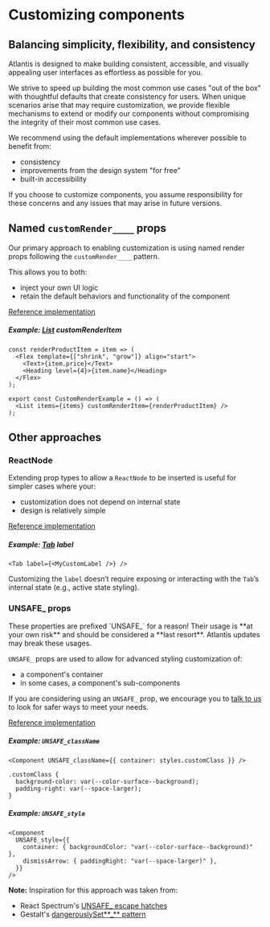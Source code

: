 
<Meta title="Guides/Customizing components" />

# Customizing components

## Balancing simplicity, flexibility, and consistency

Atlantis is designed to make building consistent, accessible, and visually
appealing user interfaces as effortless as possible for you.

We strive to speed up building the most common use cases "out of the box" with
thoughtful defaults that create consistency for users. When unique scenarios
arise that may require customization, we provide flexible mechanisms to extend
or modify our components without compromising the integrity of their most common
use cases.

We recommend using the default implementations wherever possible to benefit
from:

- consistency
- improvements from the design system "for free"
- built-in accessibility

If you choose to customize components, you assume responsibility for these
concerns and any issues that may arise in future versions.

## Named `customRender____` props

Our primary approach to enabling customization is using named render props
following the `customRender____` pattern.

This allows you to both:

- inject your own UI logic
- retain the default behaviors and functionality of the component

[Reference implementation](https://github.com/GetJobber/atlantis/blob/304e776cf7fc1b9683cecbb1d7a0d8dbebdb60bb/packages/components/src/List/List.tsx#L25C3-L25C60)

##### Example: [List](../components/List) customRenderItem

```tsx
const renderProductItem = item => (
  <Flex template={["shrink", "grow"]} align="start">
    <Text>{item.price}</Text>
    <Heading level={4}>{item.name}</Heading>
  </Flex>
);

export const CustomRenderExample = () => (
  <List items={items} customRenderItem={renderProductItem} />
);
```

## Other approaches

### ReactNode

Extending prop types to allow a `ReactNode` to be inserted is useful for simpler
cases where your:

- customization does not depend on internal state
- design is relatively simple

[Reference implementation](https://github.com/GetJobber/atlantis/blob/master/packages/components/src/Tabs/Tabs.tsx#L119C3-L119C38)

##### Example: [Tab](../components/Tabs) label

```tsx
<Tab label={<MyCustomLabel />} />
```

Customizing the `label` doesn’t require exposing or interacting with the `Tab`’s
internal state (e.g., active state styling).

### UNSAFE\_ props

<Banner type="warning" dismissible={false}>
  These properties are prefixed `UNSAFE_` for a reason! Their usage is **at your
  own risk** and should be considered a **last resort**. Atlantis updates may
  break these usages.
</Banner>

`UNSAFE_` props are used to allow for advanced styling customization of:

- a component's container
- in some cases, a component's sub-components

If you are considering using an `UNSAFE_` prop, we encourage you to
[talk to us](https://getjobber.slack.com/archives/C03BJHV3PMG) to look for safer
ways to meet your needs.

[Reference implementation](https://github.com/GetJobber/atlantis/blob/304e776cf7fc1b9683cecbb1d7a0d8dbebdb60bb/packages/components/src/Popover/Popover.tsx#L36-L56)

##### Example: `UNSAFE_className`

```tsx
<Component UNSAFE_className={{ container: styles.customClass }} />

.customClass {
  background-color: var(--color-surface--background);
  padding-right: var(--space-larger);
}
```

##### Example: `UNSAFE_style`

```tsx
<Component
  UNSAFE_style={{
    container: { backgroundColor: "var(--color-surface--background)" },
    dismissArrow: { paddingRight: "var(--space-larger)" },
  }}
/>
```

**Note:** Inspiration for this approach was taken from:

- React Spectrum's
  [UNSAFE\_ escape hatches](https://react-spectrum.adobe.com/react-spectrum/styling.html#escape-hatches)
- Gestalt's
  [dangerouslySet**\_** pattern](https://gestalt.pinterest.systems/get_started/developers/hacking_gestalt#Box's-dangerouslySetInlineStyle)
